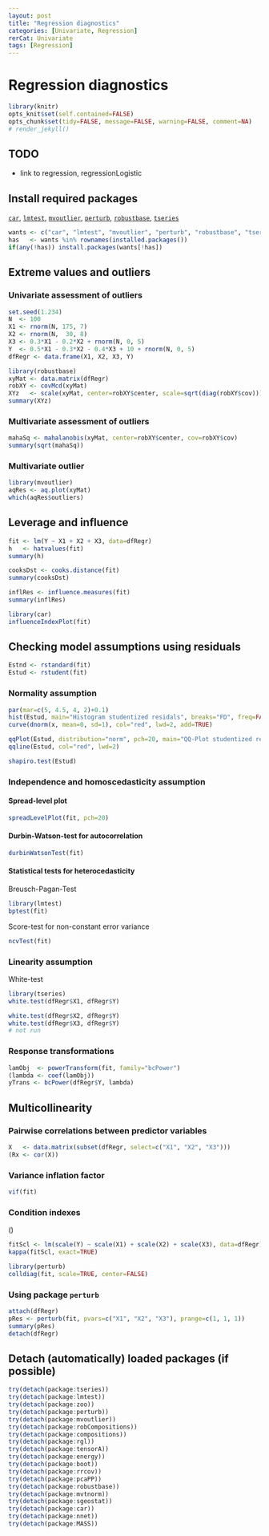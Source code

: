 ```yaml
---
layout: post
title: "Regression diagnostics"
categories: [Univariate, Regression]
rerCat: Univariate
tags: [Regression]
---
```


Regression diagnostics
=========================

```r
library(knitr)
opts_knit$set(self.contained=FALSE)
opts_chunk$set(tidy=FALSE, message=FALSE, warning=FALSE, comment=NA)
# render_jekyll()
```

TODO
-------------------------

 - link to regression, regressionLogistic

Install required packages
-------------------------

[`car`](http://cran.r-project.org/package=car), [`lmtest`](http://cran.r-project.org/package=lmtest), [`mvoutlier`](http://cran.r-project.org/package=mvoutlier), [`perturb`](http://cran.r-project.org/package=perturb), [`robustbase`](http://cran.r-project.org/package=robustbase), [`tseries`](http://cran.r-project.org/package=tseries)

```r
wants <- c("car", "lmtest", "mvoutlier", "perturb", "robustbase", "tseries")
has   <- wants %in% rownames(installed.packages())
if(any(!has)) install.packages(wants[!has])
```

Extreme values and outliers
-------------------------
    
### Univariate assessment of outliers
    
```r
set.seed(1.234)
N  <- 100
X1 <- rnorm(N, 175, 7)
X2 <- rnorm(N,  30, 8)
X3 <- 0.3*X1 - 0.2*X2 + rnorm(N, 0, 5)
Y  <- 0.5*X1 - 0.3*X2 - 0.4*X3 + 10 + rnorm(N, 0, 5)
dfRegr <- data.frame(X1, X2, X3, Y)
```

```r
library(robustbase)
xyMat <- data.matrix(dfRegr)
robXY <- covMcd(xyMat)
XYz   <- scale(xyMat, center=robXY$center, scale=sqrt(diag(robXY$cov)))
summary(XYz)
```

### Multivariate assessment of outliers

```r
mahaSq <- mahalanobis(xyMat, center=robXY$center, cov=robXY$cov)
summary(sqrt(mahaSq))
```

### Multivariate outlier

```r
library(mvoutlier)
aqRes <- aq.plot(xyMat)
which(aqRes$outliers)
```

Leverage and influence
-------------------------

```r
fit <- lm(Y ~ X1 + X2 + X3, data=dfRegr)
h   <- hatvalues(fit)
summary(h)
```

```r
cooksDst <- cooks.distance(fit)
summary(cooksDst)
```

```r
inflRes <- influence.measures(fit)
summary(inflRes)
```

```r
library(car)
influenceIndexPlot(fit)
```

Checking model assumptions using residuals
-------------------------

```r
Estnd <- rstandard(fit)
Estud <- rstudent(fit)
```

### Normality assumption

```r
par(mar=c(5, 4.5, 4, 2)+0.1)
hist(Estud, main="Histogram studentized residals", breaks="FD", freq=FALSE)
curve(dnorm(x, mean=0, sd=1), col="red", lwd=2, add=TRUE)
```

```r
qqPlot(Estud, distribution="norm", pch=20, main="QQ-Plot studentized residuals")
qqline(Estud, col="red", lwd=2)
```

```r
shapiro.test(Estud)
```

### Independence and homoscedasticity assumption

#### Spread-level plot

```r
spreadLevelPlot(fit, pch=20)
```

#### Durbin-Watson-test for autocorrelation

```r
durbinWatsonTest(fit)
```

#### Statistical tests for heterocedasticity

Breusch-Pagan-Test

```r
library(lmtest)
bptest(fit)
```

Score-test for non-constant error variance

```r
ncvTest(fit)
```

### Linearity assumption

White-test

```r
library(tseries)
white.test(dfRegr$X1, dfRegr$Y)
```

```r
white.test(dfRegr$X2, dfRegr$Y)
white.test(dfRegr$X3, dfRegr$Y)
# not run
```

### Response transformations

```r
lamObj  <- powerTransform(fit, family="bcPower")
(lambda <- coef(lamObj))
yTrans <- bcPower(dfRegr$Y, lambda)
```

Multicollinearity
-------------------------

### Pairwise correlations between predictor variables

```r
X   <- data.matrix(subset(dfRegr, select=c("X1", "X2", "X3")))
(Rx <- cor(X))
```

### Variance inflation factor

```r
vif(fit)
```

### Condition indexes

\(\kappa\)

```r
fitScl <- lm(scale(Y) ~ scale(X1) + scale(X2) + scale(X3), data=dfRegr)
kappa(fitScl, exact=TRUE)
```

```r
library(perturb)
colldiag(fit, scale=TRUE, center=FALSE)
```

### Using package `perturb`

```r
attach(dfRegr)
pRes <- perturb(fit, pvars=c("X1", "X2", "X3"), prange=c(1, 1, 1))
summary(pRes)
detach(dfRegr)
```

Detach (automatically) loaded packages (if possible)
-------------------------

```r
try(detach(package:tseries))
try(detach(package:lmtest))
try(detach(package:zoo))
try(detach(package:perturb))
try(detach(package:mvoutlier))
try(detach(package:robCompositions))
try(detach(package:compositions))
try(detach(package:rgl))
try(detach(package:tensorA))
try(detach(package:energy))
try(detach(package:boot))
try(detach(package:rrcov))
try(detach(package:pcaPP))
try(detach(package:robustbase))
try(detach(package:mvtnorm))
try(detach(package:sgeostat))
try(detach(package:car))
try(detach(package:nnet))
try(detach(package:MASS))
```
